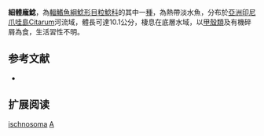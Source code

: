 {{Speciesbox
| name = 細體龐鯰
| status = NE
| status_system = IUCN3.1
| image = 
| image_width = 250px
| genus = Acrochordonichthys
| species = ischnosoma
| authority = [[Bleeker|Bleeker]], 1858
| synonyms = 
}}
'''細體龐鯰'''，為[[輻鰭魚綱|輻鰭魚綱]][[鯰形目|鯰形目]][[粒鯰科|粒鯰科]]的其中一[[種|種]]，為熱帶淡水魚，分布於[[亞洲|亞洲]][[印尼|印尼]][[爪哇島|爪哇島]]Citarum河流域，體長可達10.1公分，棲息在底層水域，以[[甲殼類|甲殼類]]及有機碎屑為食，生活習性不明。

==参考文献==
*{{FishBase_species|genus=Acrochordonichthys|species=ischnosoma|year=2015|month=2}}

== 扩展阅读 ==
{{refbegin}}
{{wikispecies-inline|Acrochordonichthys ischnosoma|細體龐鯰}}
{{refend}}
{{Taxonbar|from=Q3764839}}

[[Category:龐鯰屬|ischnosoma]]
[[Category:1858年描述的魚類|A]]
